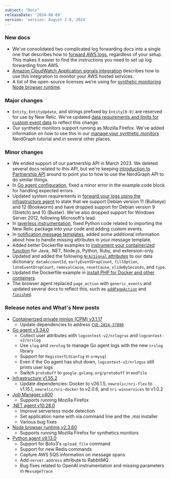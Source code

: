 ```yaml
---
subject: "Docs"
releaseDate: '2024-08-09'
version: 'version: August 2-8, 2024'
---
```


### New docs

* We've consolidated two complicated log forwarding docs into a single one that describes how to [forward AWS logs](/install/aws-logs/), regardless of your setup. This makes it easier to find the instructions you need to set up log forwarding from AWS.
* [Amazon CloudWatch Application signals integration](/docs/infrastructure/amazon-integrations/aws-integrations-list/amazon-cloudwatch-application-signals) describes how to use this integration to monitor your AWS hosted services.
* A list of the open-source licenses we're using for [synthetic monitoring Node browser runtime](/docs/licenses/product-or-service-licenses/new-relic-synthetics/new-relic-synthetics-node-browser-runtime-licenses).


### Major changes

* `Entity`, `EntityUpdate`, and strings prefixed by `Entity[0-9]` are reserved for use by New Relic. We've updated [data requirements and limits for custom event data](/docs/data-apis/custom-data/custom-events/data-requirements-limits-custom-event-data/) to reflect this change.
* Our synthetic monitors support running as Mozilla Firefox. We've added information on how to use this in our [manage your synthetic monitors](/docs/apis/nerdgraph/examples/nerdgraph-synthetics-tutorial/#browsers-attribute) NerdGraph tutorial and in several other places.

### Minor changes

* We ended support of our partnership API in March 2023. We deleted several docs related to this API, but we're keeping [introduction to Partnership API](/docs/new-relic-partnerships/partner-integration-guide/partner-account-maintenance/partner-api/) around to point you to how to use the NerdGraph API to do similar things.
* In [Go agent configuration](/docs/apm/agents/go-agent/configuration/go-agent-configuration/#expected-error-example), fixed a minor error in the example code block for handling expected errors.
* Updated system requirements in [forward your logs using the infrastructure agent](/docs/logs/forward-logs/forward-your-logs-using-infrastructure-agent/#system) to state that we support Debian version 11 (Bullseye) and 12 (Bookworm) and have dropped support for Debian version 9 (Stretch) and 10 (Buster). We've also dropped support for Windows Server 2012, following Microsoft's lead.
* In [layerless instrumentation](/docs/serverless-function-monitoring/aws-lambda-monitoring/instrument-lambda-function/enable-serverless-monitoring-aws-lambda-layerless/#python), fixed Python code related to importing the New Relic package into your code and adding custom events.
* In [notification message templates](/docs/alerts/get-notified/message-templates/#missing-attributes), added some additional information about how to handle missing attributes in your message template.
* Added better Dockerfile examples to [instrument your containerized function](/docs/serverless-function-monitoring/aws-lambda-monitoring/instrument-lambda-function/containerized-images) for Java, .NET, Node.js, Python, Ruby, and extension-only.
* Updated and added the following [`NrAiSignal` attributes](/attribute-dictionary/?event=NrAiSignal) to our data dictionary: `dataAccountId`, `earlyEventDropCount`, `fillOption`, `lateEventDropCount`, `removalCause`, `resetCause`, `slideBySeconds`, and 
`type`.
* Updated the Dockerfile example in [install PHP for Docker and other containers](/docs/apm/agents/php-agent/advanced-installation/docker-other-container-environments-install-php-agent/#install-same-container).
* The browser agent replaced `page_action` with `generic_events` and updated several docs to reflect this, such as [`addPageAction`](/docs/browser/new-relic-browser/browser-apis/addpageaction) and [`finished`](/docs/browser/new-relic-browser/browser-apis/finished).


### Release notes and What's New posts

* [Containerized private minion (CPM) v3.1.17](/docs/release-notes/synthetics-release-notes/containerized-private-minions-release-notes/containerized-private-minion-cpm-3117)
    * Update dependencies to address [`CVE-2024-37890`](https://nvd.nist.gov/vuln/detail/CVE-2024-37890)
* [Go agent v3.34.0](/docs/release-notes/agent-release-notes/go-release-notes/go-agent-3-34-0)
    * Collect user attributes with `logcontext-v2/nrlogrus` and `logcontext-v2/nrslog`
    * Use `slog` and `zerolog` to manage Go agent logs with the new `nrslog` library
    * Support for `RegisterTLSConfig` in `nrmysql`
    * Even if the Go agent has shut down, `logcontext-v2/nrlogus` still prints user logs
    * Switch `protobuff` to `google.golang.org/protobuff` in `modfile`
* [Infrastructure v1.55.2](/docs/release-notes/infrastructure-release-notes/infrastructure-agent-release-notes/new-relic-infrastructure-agent-1552)
    * Update dependencies: Docker to v26.1.5, `newrelic/nri-flex` to v1.15.1, `newrelic/nri-docker` to v2.0.6, and `nri-winservices` to v1.0.2
* [Job Manager v400](/docs/release-notes/synthetics-release-notes/job-manager-release-notes/job-manager-release-400)
    * Supports running Mozilla Firefox
* [.NET agent v10.28.0](/docs/release-notes/agent-release-notes/net-release-notes/net-agent-10-28-0)
    * Improve serverless mode detection
    * Set application name with via command line and the .msi installer
    * Various bug fixes
* [Node browser runtime v2.3.60](/docs/release-notes/synthetics-release-notes/node-browser-runtime-release-notes/node-browser-runtime-3.0.0)
    * Supports running Mozilla Firefox for synthetics monitors
* [Python agent v9.13.0](/docs/release-notes/agent-release-notes/python-release-notes/python-agent-91300)
    * Support for Boto3's `upload_file` command
    * Support for new Redis commands
    * Capture AWS SQS information on message spans
    * Add `server.address` attribute to RabbitMQ
    * Bug fixes related to OpenAI instrumentation and missing parameters in `MessageTrace`
